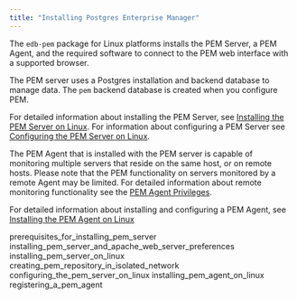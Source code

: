 ```yaml
---
title: "Installing Postgres Enterprise Manager"
---
```


<div id="installing_pem" class="registered_link"></div>

The `edb-pem` package for Linux platforms installs the PEM Server, a PEM Agent, and the required software to connect to the PEM web interface with a supported browser.

The PEM server uses a Postgres installation and backend database to manage data. The `pem` backend database is created when you configure PEM.

For detailed information about installing the PEM Server, see [Installing the PEM Server on Linux](04_installing_postgres_enterprise_manager/#installing_pem_server_on_linux). For information about configuring a PEM Server see [Configuring the PEM Server on Linux](04_installing_postgres_enterprise_manager/#configuring_the_pem_server_on_linux).

The PEM Agent that is installed with the PEM server is capable of monitoring multiple servers that reside on the same host, or on remote hosts. Please note that the PEM functionality on servers monitored by a remote Agent may be limited. For detailed information about remote monitoring functionality see the [PEM Agent Privileges](https://www.enterprisedb.com/edb-docs/d/edb-postgres-enterprise-manager/reference/online-documentation/latest/pem_agent_privileges.html).

For detailed information about installing and configuring a PEM Agent, see [Installing the PEM Agent on Linux](04_installing_postgres_enterprise_manager/#installing_pem_agent_on_linux)

<div class="toctree" maxdepth="5">

prerequisites_for_installing_pem_server installing_pem_server_and_apache_web_server_preferences installing_pem_server_on_linux creating_pem_repository_in_isolated_network configuring_the_pem_server_on_linux installing_pem_agent_on_linux registering_a_pem_agent

</div>
